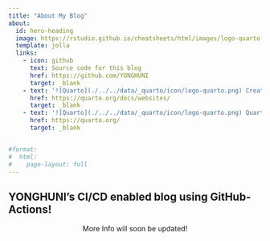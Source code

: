 ```yaml
---
title: "About My Blog"
about:
  id: hero-heading
  image: https://rstudio.github.io/cheatsheets/html/images/logo-quarto.png
  template: jolla
  links:
    - icon: github
      text: Source code for this blog
      href: https://github.com/YONGHUNI
      target: _blank
    - text: '![Quarto](./../../data/_quarto/icon/logo-quarto.png) Creating a Website with Quarto'
      href: https://quarto.org/docs/websites/
      target: _blank
    - text: '![Quarto](./../../data/_quarto/icon/logo-quarto.png) Quarto Official Website'
      href: https://quarto.org/
      target: _blank


#format: 
#  html:
#    page-layout: full
---
```


:::{#hero-heading}

## YONGHUNI's CI/CD enabled blog using GitHub-Actions!


:::


<center> More Info will soon be updated! </center> 

